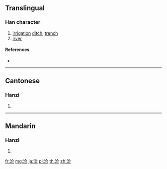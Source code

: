 {{also|澮}}
==Translingual==

===Han character===
{{Han char|rn=85|rad=水|as=06|sn=9|four=|canj=EOMI|ids=⿰氵会}}

# [[irrigation]] [[ditch]], [[trench]]
# [[river]]

====References====
* {{Han ref|kx=0623.171|hdz=31612.040|uh=6D4D|ud=27981}}

----

==Cantonese==

===Hanzi===
{{yue-hanzi|jyut=|y=kui2|tra=澮}}

# {{defn|lang=yue|sort=水06}}

----

==Mandarin==

===Hanzi===
{{cmn-hanzi|tra=澮|pin=[[kuài]] ([[kuai4]])|wg=k'uai<sup>4</sup>}}

# {{defn|lang=cmn|sort=水06}}

[[fr:浍]]
[[mg:浍]]
[[ja:浍]]
[[pl:浍]]
[[th:浍]]
[[zh:浍]]